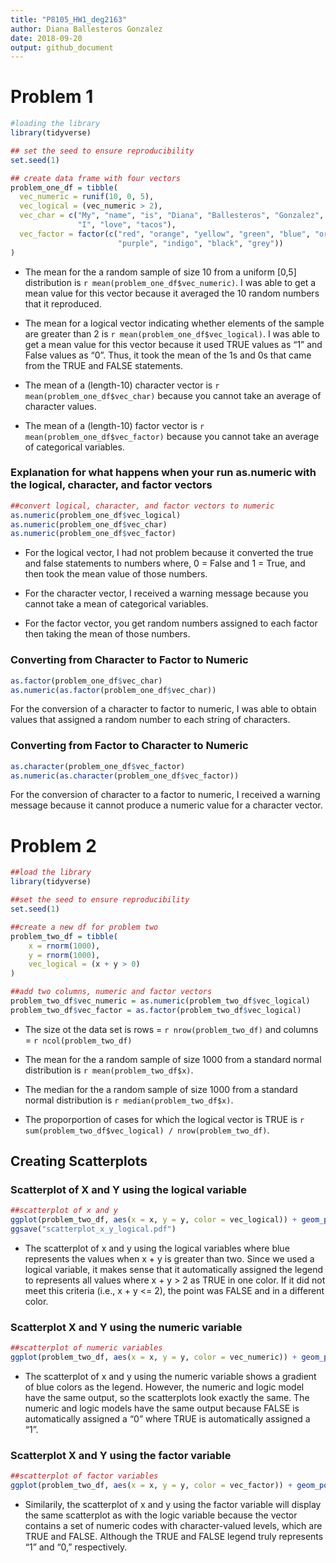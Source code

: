 ```yaml
---
title: "P8105_HW1_deg2163"
author: Diana Ballesteros Gonzalez 
date: 2018-09-20
output: github_document
---
```


# **Problem 1**

```r
#loading the library
library(tidyverse)
```

```r

## set the seed to ensure reproducibility
set.seed(1)

## create data frame with four vectors 
problem_one_df = tibble(
  vec_numeric = runif(10, 0, 5), 
  vec_logical = (vec_numeric > 2),
  vec_char = c("My", "name", "is", "Diana", "Ballesteros", "Gonzalez", "and", 
               "I", "love", "tacos"),
  vec_factor = factor(c("red", "orange", "yellow", "green", "blue", "orange", 
                        "purple", "indigo", "black", "grey"))
) 
```

* The mean for the a random sample of size 10 from a uniform [0,5] distribution is `r mean(problem_one_df$vec_numeric)`. I was able to get a mean value for this vector because it averaged the 10 random numbers that it reproduced. 

* The mean for a logical vector indicating whether elements of the sample are greater than 2 is `r mean(problem_one_df$vec_logical)`. I was able to get a mean value for this vector because it used TRUE values as "1" and False values as "0". Thus, it took the mean of the 1s and 0s that came from the TRUE and FALSE statements. 

* The mean of a (length-10) character vector is `r mean(problem_one_df$vec_char)` because you cannot take an average of character values. 


* The mean of a (length-10) factor vector is `r mean(problem_one_df$vec_factor)` because you cannot take an average of categorical variables.

### Explanation for what happens when your run as.numeric with the logical, character, and factor vectors
```r
##convert logical, character, and factor vectors to numeric
as.numeric(problem_one_df$vec_logical)
as.numeric(problem_one_df$vec_char)
as.numeric(problem_one_df$vec_factor)
```
* For the logical vector, I had not problem because it converted the true and false statements to numbers where, 0 = False and 1 = True, and then took the mean value of those numbers.  

* For the character vector, I received a warning message because you cannot take a mean of categorical variables. 

* For the factor vector, you get random numbers assigned to each factor then taking the mean of those numbers. 

### Converting from Character to Factor to Numeric
```r
as.factor(problem_one_df$vec_char)
as.numeric(as.factor(problem_one_df$vec_char))
```
For the conversion of a character to factor to numeric, I was able to obtain values that assigned a random number to each string of characters. 

### Converting from Factor to Character to Numeric
```r
as.character(problem_one_df$vec_factor)
as.numeric(as.character(problem_one_df$vec_factor))
```
For the conversion of character to a factor to numeric, I received a warning message because it cannot produce a numeric value for a character vector. 

# **Problem 2**

```r
##load the library 
library(tidyverse)
```

```r
##set the seed to ensure reproducibility 
set.seed(1)

##create a new df for problem two
problem_two_df = tibble(
    x = rnorm(1000),
    y = rnorm(1000), 
    vec_logical = (x + y > 0)
)

##add two columns, numeric and factor vectors
problem_two_df$vec_numeric = as.numeric(problem_two_df$vec_logical)
problem_two_df$vec_factor = as.factor(problem_two_df$vec_logical)
```

* The size ot the data set is rows = `r nrow(problem_two_df)` and columns = 
`r ncol(problem_two_df)`

* The mean for the a random sample of size 1000 from a standard normal distribution is `r mean(problem_two_df$x)`.

* The median for the a random sample of size 1000 from a standard normal distribution is `r median(problem_two_df$x)`.

* The proporportion of cases for which the logical vector is TRUE is `r  sum(problem_two_df$vec_logical) / nrow(problem_two_df)`.

## Creating Scatterplots

### Scatterplot of X and Y using the logical variable
```r
##scatterplot of x and y
ggplot(problem_two_df, aes(x = x, y = y, color = vec_logical)) + geom_point()
ggsave("scatterplot_x_y_logical.pdf")
```

* The scatterplot of x and y using the logical variables where blue represents the values when x + y is greater than two. Since we used a logical variable, it makes sense that it automatically assigned the legend to represents all values where x + y > 2 as TRUE in one color. If it did not meet this criteria (i.e., x + y <= 2), the point was FALSE and in a different color.  

### Scatterplot X and Y using the numeric variable
```r
##scatterplot of numeric variables
ggplot(problem_two_df, aes(x = x, y = y, color = vec_numeric)) + geom_point()
```

* The scatterplot of x and y using the numeric variable shows a gradient of blue colors as the legend. However, the numeric and logic model have the same output, so the scatterplots look exactly the same. The numeric and logic models have the same output because FALSE is automatically assigned a "0" where TRUE is automatically assigned a "1".

### Scatterplot X and Y using the factor variable
```r
##scatterplot of factor variables
ggplot(problem_two_df, aes(x = x, y = y, color = vec_factor)) + geom_point()
```

* Similarily, the scatterplot of x and y using the factor variable will display the same scatterplot as with the logic variable because the vector contains a set of numeric codes with character-valued levels, which are TRUE and FALSE. Although the TRUE and FALSE legend truly represents "1" and "0," respectively. 



